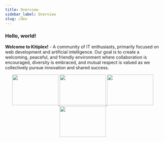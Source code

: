 ```yaml
---
title: Overview
sidebar_label: Overview
slug: /dev
---
```


### Hello, world!


**Welcome to Kitiplex!** - A community of IT enthusiasts, primarily focused on web development and artificial intelligence. Our goal is to create a welcoming, peaceful, and friendly environment where collaboration is encouraged, diversity is embraced, and mutual respect is valued as we collectively pursue innovation and shared success.




<!-- **Kitiplex** *short* for **Kitimi-Complex** serves as the recognized central hub or organization for the maintainers and contributors of **Kitimi Platforms**. Established in 2019 by group of individuals in during the pandemic at Google led by [@mkethX](https://github.com/mkeithX). 💥 ⚡️ 💸 🌍  -->

<!-- **Kitiplex** *short* for **Kitimi-Complex** serves as the recognized central hub or organization for the maintainers and contributors of **Kitimi Platforms**. 💥 ⚡️ 💸 🌍 🦖 -->



<p align="center">

  
  <a href="#">
    <img src="/img/microsoft_logo.svg" width="150" height="100" />
  </a>
  <a href="#">
    <img src="/img/logo.svg" width="150" height="100" />
  </a>
  <a href="#">
    <img src="/img/react_logo.svg" width="150" height="100" />
  </a>
    <!-- <a href="#">
    <img src="../img/vscode.svg"  />
  </a> -->
  <a href="#">
    <img src="../img/mkjs.svg" width="150" height="100" />
  </a>
</p>
